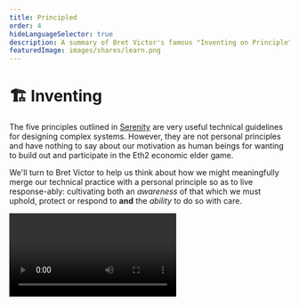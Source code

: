 ```yaml
---
title: Principled
order: 4
hideLanguageSelector: true
description: A summary of Bret Victor's famous "Inventing on Principle" talk, which explores what it means to find a principle and let it guide your life and lead you to inventions with specific cultural intent.
featuredImage: images/shares/learn.png
---
```


# 🏗️ Inventing

The five principles outlined in [Serenity](../serenity/#principled-layers) are very useful 
technical guidelines for designing complex systems. However, they are not personal principles
 and have nothing to say about our motivation as human beings for wanting to build out and 
 participate in the Eth2 economic elder game.

We'll turn to Bret Victor to help us think about how we might meaningfully merge our technical 
practice with a personal principle so as to live response-ably: cultivating both an *awareness* 
of that which we must uphold, protect or respond to **and** the *ability* to do so with care.

<Video src="https://www.youtube-nocookie.com/embed/PUv66718DII" />

### How does this fit into Kernel?

This is the kernel of Kernel. Bret won't teach you about decentralized systems; or money, 
finance and speech; or about what the web means in the context of a networked species.

> "This is about a way of living your life which most people don't talk about. As you approach 
your career, you'll hear about 'following your passion', or 'doing something you love'. This is 
about something different: **finding and following a principle**. Something you believe is 
important and necessary and right and using that to guide what you do."

## Brief

This is a talk in three parts: Bret describes his own principle, then describes some other 
people who have lived principled lives, and then uses both previous sections to illustrate how 
you can find and follow your own principle.

### Immediate Creation

> "Bringing ideas into the world is one of the most important things that people do and great 
ideas - art, stories, inventions and scientific theories - take on lives of their own which 
give meaning to our lives as people."

Bret is primarily concerned with what sorts of tools provide healthy environments for ideas to 
grow. Thus, his principle is:

> 💡 Creators need an immediate connection to what they create.

What this means is that, when you're making something and you make a change or a decision, you 
need to see its effect directly and instantaneously. Nothing should be hidden: creators need to 
see what they're doing. The first place where this principle is violated is **coding.**

Specifically, we edit code in a text editor, see what it looks like; then make some changes, 
compile and run it again and see the effect of that new change. **Most of the time is spent 
working in a text editor blindly**, without an immediate connection to the output.

The first step is to link the two together seamlessly in one environment. Then, we can start 
thinking of ways to change our work other than typing new code. Bret demonstrates this by 
"dialing" numbers up an down with a simple ctrl + click mechanism, allowing you to explore the 
space and pick the magnitude which feels best to you artistically, without needing to go 
through each possible number manually. He demonstrates how this simple change allowed him to 
discover a means for animating the blossoms he would never have otherwise known about.

> So much of creation is discovery. And you can't discover anything if you can't see what 
you're doing [...] Having an immediate connection allows ideas to surface, and develop, in 
ways which were not before possible.

There's still a problem though: I have the picture, and I have the code, but I have to 
maintain *the mapping between the two* in my head to make sense of things. This time, 
option + click allows us both to see which line draws what piece of the picture, but also what 
each pixel in the picture corresponds to in the code. It turns out this is also useful for 
navigation, **allowing us to make changes as quickly as we think of them**, which is critical 
to the creative process.

> 💡 There are thoughts we can't think: we need our tools to help us discover them.

<Flash>

<Card>

Q: What is Bret Victor's guiding principle? 

A: Creators need an immediate connection to what they create.

</Card>

<Card>

Q: Tools which give us this immediate connection lead us to what kind of thoughts?

A: Thoughts we can't think in isolation.

</Card>

</Flash>

#### Interactivity

> If you have a process in time, and you want to see changes immediately; you have to map time 
to space [...] Creators need to be able to see what they're doing. If you're designing 
something embedded in time, you need to be able to see across time, otherwise you're designing 
blind.

In the tree example, there is no state: no sense of time or interactivity. Bret shows a 
platform game which has all the features of the tree example above, but also can be paused 
at any point and rewound - in this case to adjust the *future trajectory* of a character's 
jump so they end up in exactly the right place without unnecessary fuss for the creator.

> As I was designing this, I noticed that it's fun to play with gravity. I bet you could make 
an entire game from that one mechanic. In fact, you could probably make a game from fiddling 
with any single line of code here as a way 
of [exploring possibly rich mechanics](/learn/module-5/reveal-the-universe/#exploring-well).

#### Abstract Algorithms

Bret talks about binary search and demonstrates how the code for such an algorithm gives no 
immediate sense of what it does.

> You have to 'play computer' and simulate in your head what each line of code will do. To a 
large extent, the people who we consider to be good software developers are just those people 
who are good at playing computer. But if we're writing our code *on a computer*, why are we 
simulating what a computer would do rather than just having it do it and show us!?

In particular, he uses this example to show how easy and intuitive it is to find different 
kinds of bugs - both simple ones like having an invalid array index, and non-trivial ones 
where the range within which we're searching becomes distorted and never returns anything 
usable. This is "what it looks like to write an algorithm without a blindfold on."

Our current conception of what a program is - a list of textual definitions that you hand to 
a compiler - is derived from languages made in the 1950's when we were still using punch-cards. 
None of these languages, or the machines they ran on, were interactive - and this assumption is 
still with us today, even though the media has changed drastically. People still thinks REPLs 
are "interactive programming" because that was the best you could do on a teletype!

#### Golden Rules

We can demonstrate with programming and software, but *the principle itself has to do with any 
kind of creation*. Bret shows an electric circuit to illustrate the breadth of what he has in 
mind.

In electric circuit design, we are mostly interested in the data associated with the variables, 
and yet traditional tools and environments confine us to static representations we must then 
simulate in our heads. He uses this to present **the two golden rules of information design:**

1. Show the data.
2. Show comparisons.

Here's the really mind-blowing piece: instead of the representation of a circuit being made 
out of "little squiggly symbols", **it is made out of data**. The symbols exist because they 
were appropriate for the medium of pencil and paper, but when you have a new medium, you have 
to rethink your representations to give creators more immediate connections to what they are 
creating.

The last example he provides is entirely outside the field of engineering, in order to 
demonstrate the generality of this principle. Bret shows how animation can be handled in a 
far more elegant way than Flash. It's really worth just watching yourself. Go to 30:50 to see 
it unfold.

> 💡 Immediate connection is the fertilizer we need to [grow gardens](/learn/module-4/the-garden) of great ideas.

### Motivation

> When I see a violation of this principle, when I see creators constrained by their tools, 
their ideas compromised, I don't see that as an opportunity. I'm not excited by finding a 
problem to solve. I am not in this for the 'joy of making things'. Ideas are very precious to 
me, and when I see ideas dying, it hurts. I see a tragedy. To me, it feels like a moral wrong. 
It feels like an injustice, and I feel it is my responsibility to do something.

> Not opportunity: **responsibility**.

Bret is not trying to convince you to take up his principle, but rather to highlight that the 
words he is using - "responsibility", "injustice", "moral wrong" - aren't the words you 
generally hear in a technical field. Things in social fields like censorship, gender 
discrimination, environmental degradation are all recognized as moral wrongs, yet we lack this 
tenor in our technical creations.

> The purpose of this talk is to tell you that activists are not limited to social causes. 
As a technologist, you can recognize a wrong in the world, you can have a vision for what a 
better world could be, and you can dedicate yourself to fighting for a principle.

> Social activists generally dedicate themselves to a principle by organizing, but **you can 
fight for a principle by inventing**.

<Flash>

<Card>

Q: How can technologists fight for their principles and exercise responsibility?

A: By inventing.

</Card>

</Flash>

### Visionaries

In the late 70's at Xerox Parc, Larry Tesler and his colleagues thought that personal 
computing - which was not considered feasible by anyone else - had huge potential to change 
how people thought and lived. At the time, software interfaces were designed around **modes**
. <Link to="https://stackoverflow.blog/2017/05/23/stack-overflow-helping-one-million-developers-exit-vim/">Vim still famously does this</Link>. 
By pioneering the concept of software user studies, he observed that the complexity of modes 
was a barrier that many people, even with training, couldn't cross. This was therefore a 
threat to his dream of personal computers.

He made it his personal mission to get rid of modes and he formed a principle: **no person should be trapped in a mode**. His slogan was "Don't mode me in!" This principle informed everything he did and he eventually came up with a text editor called Gypsy which was the beginning of text editors  as we know them today.

> This was a transformative change in allowing people to connect with computers. His ideas 
about modelessness spread to the rest of the desktop interface and today, are so ingrained in 
our computers, that we do not notice them [...] So, how can we describe what Larry did? Yes, 
he 'invented' cut-copy-paste, but this invention is very different to Thomas Edison inventing 
the phonograph. Edison stumbled over the technology for audio recording and built it out as a 
novelty, but **he didn't have any cultural intent**, whereas what Larry did was entirely a 
reaction to a particular cultural context.

Can you begin to see why we have placed such [emphasis](/learn/module-1/joyful-subversion/#shifting-the-nature-of-work) 
on [breaking](/learn/module-3/time/#media-environments) down 
our [culturally conditioned](/learn/module-3/humility/#brief) [modes](/learn/module-3/intention/) [of](/learn/module-4/art/) [thinking](/learn/module-5/listening-stories/)? 
It's also not entirely accurate to say that Larry "solved the problem" of modeless text 
manipulation, because **nobody else saw it as a problem!** For everyone else, modes were just 
how computers worked - they were a fact of life. 

<Flash>

<Card>

Q: The difference between inventions for personal gain (Edison) and those done on principle (Tesler) is due to what kind of intent?

A: [Cultural](/learn/module-3/remember/#designing-insight).

</Card>

</Flash>

> The first thing Larry did was recognize a wrong that was unacknowledged in the culture, which 
is how many great social changes began too. What Elizabeth Cady Stanton did in championing 
women's right to vote is a much closer model for what Larry actually did than the Edison model 
of invention for the sake of patents. This is not a point of relative impacts, just one of 
**motivation** and **approach**. Both Stanton and Tesler recognized an invisible wrong, 
envisioned a world without that wrong, and dedicated themselves to fighting for a principle.

This applies to many other seminal figures in the history of computer science. Doug Engelbart 
(who championed the idea of interactive computing) is best known for inventing the mouse, but 
he really came up with an entirely new way to work with knowledge. His explicit goal was to 
enable humankind to to solve the world's urgent problems. He had a vision of **knowledge 
workers using complex, powerful information tools to harness their collective intelligence**.

Or Alan Kay, whose goal was "to amplify human reach and bring new ways of thinking to a 
faltering civilization that desperately needed it." His approach was through children: if 
programming is a form of basic literacy, then kids will grow up to be adults who have developed 
new means for critical thought, and we'll have more enlightened societies.

Finally: Richard Stallman, whose work on GNU now makes up a large chunk of any Linux system, 
and who started the Free Software Foundation, wrote GCC, GCL and many other things, and whose 
principle is "software must be free, as in freedom". 

### Specific Insight

> I'm not saying that you have to live this way, or even that you should. What I am saying is 
that you *can*. That this is an option which is available to you, though it is not one which 
you'll hear about often [...] Instead the world will try and make you define yourself by a 
skill.

We are conditioned to have a major in college, or a job title in our career. This can be 
worthwhile, and if you want to spend your life pursuing excellence by practicing a skill, 
you can do that. That is the path of the craftsmen: the most common path. There's also the 
path of the problem solver, typified by entrepreneurship or academic research, which is about 
choosing a problem in a given field, working on it, and making a contribution there.

Or, you can define yourself not by the problem you're solving, nor by your craft, but rather 
**by your cause**; by the principle you choose to uphold. This means having a vision and 
bringing the world to that vision. Be patient: it can take time to find a principle, because 
it is really a form of self-discovery. You're trying to figure out what your life is supposed 
to be about.

It took Bret ten years to find his principle. His advice based on those years of wondering is:

> Do a lot of things. Make many things. Make many types of things. Study many things. 
Experience many things. Use all of these experiences as a way of analyzing yourself by asking, 
'Does this resonate with me?', "Does this repel me?', 'Do I not care?' Build up this corpus of 
experiences you care about and then try to make sense of it, try to figure out *why* you care. 
What is the secret ingredient in all of these experiences that I am reacting to so strongly?

<Flash>

<Card>

Q: Victor describes the paths of the craftsmen, the entrepreneur, the academic, and the visionary. Why can it take a long time to find your principle on this final path if you choose it?

A: Because principled living is really a form of [self-discovery](/learn/module-4/self-enquiry).

</Card>

</Flash>

Confining yourself to practicing just one skill can make it difficult to get the broad range 
of experience which seems so valuable to doing principled work. Finally, a principle can't 
just be any old thing you believe in, like "make software simpler". These are nice thoughts, 
but are too vague to be directly actionable. Larry Tesler liked simplicity, but he had this 
**specific nugget of insight** that no person should be trapped in a mode.

> If your principle provides you with a specific insight, it will guide you, and you will 
always know if what you're doing is right. 

> There are many ways to live your life: that's maybe the most important thing you can 
realise in life. Every aspect is a choice. But there are default choices. You can choose to 
sleepwalk through your life and walk the path that's been laid out for you. You can choose to 
accept the world as it is. But you don't have to. If there is something in the world you feel 
is wrong, and you a vision for what a better world could be, you can find your guiding principle.

<Video src="https://www.youtube-nocookie.com/embed/3QtklTXbKUQ?start=556" />
